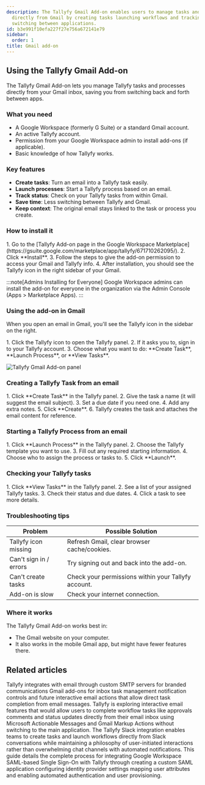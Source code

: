 ```yaml
---
description: The Tallyfy Gmail Add-on enables users to manage tasks and processes
  directly from Gmail by creating tasks launching workflows and tracking status without
  switching between applications.
id: b3e991f10efa227f27e756a672141e79
sidebar:
  order: 1
title: Gmail add-on
---
```



## Using the Tallyfy Gmail Add-on

The Tallyfy Gmail Add-on lets you manage Tallyfy tasks and processes directly from your Gmail inbox, saving you from switching back and forth between apps.

### What you need

- A Google Workspace (formerly G Suite) or a standard Gmail account.
- An active Tallyfy account.
- Permission from your Google Workspace admin to install add-ons (if applicable).
- Basic knowledge of how Tallyfy works.

### Key features

- **Create tasks**: Turn an email into a Tallyfy task easily.
- **Launch processes**: Start a Tallyfy process based on an email.
- **Track status**: Check on your Tallyfy tasks from within Gmail.
- **Save time**: Less switching between Tallyfy and Gmail.
- **Keep context**: The original email stays linked to the task or process you create.

### How to install it

<Steps>
1. Go to the [Tallyfy Add-on page in the Google Workspace Marketplace](https://gsuite.google.com/marketplace/app/tallyfy/671710262095/).
2. Click **Install**.
3. Follow the steps to give the add-on permission to access your Gmail and Tallyfy info.
4. After installation, you should see the Tallyfy icon in the right sidebar of your Gmail.
</Steps>

:::note[Admins Installing for Everyone]
Google Workspace admins can install the add-on for everyone in the organization via the Admin Console (Apps > Marketplace Apps).
:::

### Using the add-on in Gmail

When you open an email in Gmail, you'll see the Tallyfy icon in the sidebar on the right.

<Steps>
1. Click the Tallyfy icon to open the Tallyfy panel.
2. If it asks you to, sign in to your Tallyfy account.
3. Choose what you want to do: **Create Task**, **Launch Process**, or **View Tasks**.
</Steps>

![Tallyfy Gmail Add-on panel](https://screenshots.tallyfy.com/file-orF3UnYz5p.png)

### Creating a Tallyfy Task from an email

<Steps>
1. Click **Create Task** in the Tallyfy panel.
2. Give the task a name (it will suggest the email subject).
3. Set a due date if you need one.
4. Add any extra notes.
5. Click **Create**.
6. Tallyfy creates the task and attaches the email content for reference.
</Steps>

### Starting a Tallyfy Process from an email

<Steps>
1. Click **Launch Process** in the Tallyfy panel.
2. Choose the Tallyfy template you want to use.
3. Fill out any required starting information.
4. Choose who to assign the process or tasks to.
5. Click **Launch**.
</Steps>

### Checking your Tallyfy tasks

<Steps>
1. Click **View Tasks** in the Tallyfy panel.
2. See a list of your assigned Tallyfy tasks.
3. Check their status and due dates.
4. Click a task to see more details.
</Steps>

### Troubleshooting tips

| Problem                 | Possible Solution                                    |
|-------------------------|------------------------------------------------------|
| Tallyfy icon missing    | Refresh Gmail, clear browser cache/cookies.          |
| Can't sign in / errors | Try signing out and back into the add-on.            |
| Can't create tasks      | Check your permissions within your Tallyfy account.  |
| Add-on is slow        | Check your internet connection.                      |

### Where it works

The Tallyfy Gmail Add-on works best in:
- The Gmail website on your computer.
- It also works in the mobile Gmail app, but might have fewer features there.


## Related articles
<CardGrid>
<LinkTitleCard header="<b>Integrations > Email and SMTP</b>" href="/products/pro/integrations/email/" > Tallyfy integrates with email through custom SMTP servers for branded communications Gmail add-ons for inbox task management notification controls and future interactive email actions that allow direct task completion from email messages. </LinkTitleCard>
<LinkTitleCard header="<b>Integrations > Exploring interactive email actions</b>" href="/products/pro/integrations/interactive-email-actions/" > Tallyfy is exploring interactive email features that would allow users to complete workflow tasks like approvals comments and status updates directly from their email inbox using Microsoft Actionable Messages and Gmail Markup Actions without switching to the main application. </LinkTitleCard>
<LinkTitleCard header="<b>Integrations > Slack</b>" href="/products/pro/integrations/slack/" > The Tallyfy Slack integration enables teams to create tasks and launch workflows directly from Slack conversations while maintaining a philosophy of user-initiated interactions rather than overwhelming chat channels with automated notifications. </LinkTitleCard>
<LinkTitleCard header="<b>Authentication > Integrate Google Suite</b>" href="/products/pro/integrations/authentication/how-to-integrate-google-suite-samlsso-with-tallyfy/" > This guide details the complete process for integrating Google Workspace SAML-based Single Sign-On with Tallyfy through creating a custom SAML application configuring identity provider settings mapping user attributes and enabling automated authentication and user provisioning. </LinkTitleCard>
</CardGrid>